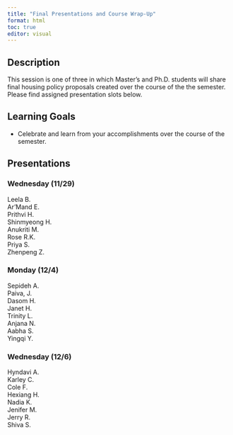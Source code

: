 ```yaml
---
title: "Final Presentations and Course Wrap-Up"
format: html
toc: true
editor: visual
---
```


## Description

This session is one of three in which Master's and Ph.D. students will share final housing policy proposals created over the course of the the semester. Please find assigned presentation slots below.

## Learning Goals

-   Celebrate and learn from your accomplishments over the course of the semester.

## Presentations

### Wednesday (11/29)

Leela B.<br>
Ar'Mand E.<br>
Prithvi H.<br>
Shinmyeong H.<br>
Anukriti M.<br>
Rose R.K.<br>
Priya S.<br>
Zhenpeng Z.<br>

### Monday (12/4)

Sepideh A.<br>
Paiva, J.<br>
Dasom H.<br>
Janet H.<br>
Trinity L.<br>
Anjana N.<br>
Aabha S.<br>
Yingqi Y.<br>

### Wednesday (12/6)

Hyndavi A.<br>
Karley C.<br>
Cole F.<br>
Hexiang H.<br>
Nadia K.<br>
Jenifer M.<br>
Jerry R.<br>
Shiva S.